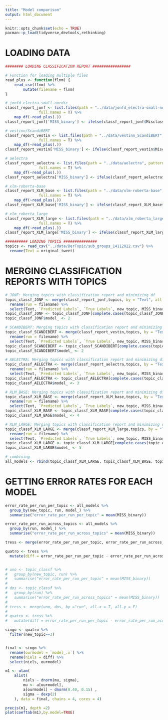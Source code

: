 ```yaml
---
title: "Model comparison"
output: html_document
---
```


```r
knitr::opts_chunk$set(echo = TRUE)
pacman::p_load(tidyverse,devtools,rethinking)
```

# LOADING DATA

```r
######## LOADING CLASSIFICATION REPORT #################

# Function for loading multiple files
read_plus <- function(flnm) {
    read_csv(flnm) %>% 
        mutate(filename = flnm)
}

# jonfd_electra-small-nordic
classf_report_jonf <- list.files(path = "../data/jonfd_electra-small-nordic", pattern = "*.csv", 
               full.names = T) %>% 
    map_df(~read_plus(.))
classf_report_jonf['MISS_binary'] <- ifelse(classf_report_jonf$Misclassification == "TRUE", 1, 0) 

# vestinn/ScandiBERT
classf_report_vestin <- list.files(path = "../data/vestinn_ScandiBERT", pattern = "*.csv", 
               full.names = T) %>% 
    map_df(~read_plus(.))
classf_report_vestin['MISS_binary'] <- ifelse(classf_report_vestin$Misclassification == "TRUE", 1, 0) 

# aelectra
classf_report_aelectra <- list.files(path = "../data/aelectra", pattern = "*.csv", 
               full.names = T) %>% 
    map_df(~read_plus(.))
classf_report_aelectra['MISS_binary'] <- ifelse(classf_report_aelectra$Misclassification == "TRUE", 1, 0) 

# xlm-roberta-base
classf_report_XLM_base <- list.files(path = "../data/xlm-roberta-base", pattern = "*.csv", 
               full.names = T) %>% 
    map_df(~read_plus(.))
classf_report_XLM_base['MISS_binary'] <- ifelse(classf_report_XLM_base$Misclassification == "TRUE", 1, 0)

# xlm_roberta_large
classf_report_XLM_large <- list.files(path = "../data/xlm_roberta_large", pattern = "*.csv", 
               full.names = T) %>% 
    map_df(~read_plus(.))
classf_report_XLM_large['MISS_binary'] <- ifelse(classf_report_XLM_large$Misclassification == "TRUE", 1, 0)

########## LOADING TOPICS ###############
topics <- read_csv("../data/BerTopic/sub_groups_14112022.csv") %>% 
  rename(Text = original_tweet) 
```


# MERGING CLASSIFICATION REPORTS WITH TOPICS
```r
# JONF: Merging topics with classification report and minimizing df 
topic_classf_JONF <- merge(classf_report_jonf,topics, by = "Text", all.x = T, all.y = F) %>% 
  rename(run = filename) %>% 
  select(Text, `Predicted Labels`, `True Labels`, new_topic, MISS_binary, run)
topic_classf_JONF <- topic_classf_JONF[complete.cases(topic_classf_JONF), ] # removing rows with NA's in topic (50 rows of which 10 were in Arabic)
topic_classf_JONF$model_ <- 2

# SCANDIBERT: Merging topics with classification report and minimizing df 
topic_classf_SCANDIBERT <- merge(classf_report_vestin,topics, by = "Text", all.x = T, all.y = F) %>% 
  rename(run = filename) %>% 
  select(Text, `Predicted Labels`, `True Labels`, new_topic, MISS_binary, run)
topic_classf_SCANDIBERT <- topic_classf_SCANDIBERT[complete.cases(topic_classf_SCANDIBERT), ] # removing rows with NA's in topic (50 rows of which 10 were in Arabic)
topic_classf_SCANDIBERT$model_ <- 2

# AELECTRA: Merging topics with classification report and minimizing df 
topic_classf_AELECTRA <- merge(classf_report_aelectra,topics, by = "Text", all.x = T, all.y = F) %>% 
  rename(run = filename) %>% 
  select(Text, `Predicted Labels`, `True Labels`, new_topic, MISS_binary, run)
topic_classf_AELECTRA <- topic_classf_AELECTRA[complete.cases(topic_classf_AELECTRA), ] # removing rows with NA's in topic (50 rows of which 10 were in Arabic)
topic_classf_AELECTRA$model_ <- 3

# XLM_BASE: Merging topics with classification report and minimizing df 
topic_classf_XLM_BASE <- merge(classf_report_XLM_base,topics, by = "Text", all.x = T, all.y = F) %>% 
  rename(run = filename) %>% 
  select(Text, `Predicted Labels`, `True Labels`, new_topic, MISS_binary, run)
topic_classf_XLM_BASE <- topic_classf_XLM_BASE[complete.cases(topic_classf_XLM_BASE), ] # removing rows with NA's in topic (50 rows of which 10 were in Arabic)
topic_classf_XLM_BASE$model_ <- 4

# XLM_LARGE: Merging topics with classification report and minimizing df 
topic_classf_XLM_LARGE <- merge(classf_report_XLM_large,topics, by = "Text", all.x = T, all.y = F) %>% 
  rename(run = filename) %>% 
  select(Text, `Predicted Labels`, `True Labels`, new_topic, MISS_binary, run)
topic_classf_XLM_LARGE <- topic_classf_XLM_LARGE[complete.cases(topic_classf_XLM_LARGE), ] # removing rows with NA's in topic (50 rows of which 10 were in Arabic)
topic_classf_XLM_LARGE$model_ <- 5

# combining
all_models <- rbind(topic_classf_XLM_LARGE, topic_classf_XLM_BASE, topic_classf_AELECTRA, topic_classf_SCANDIBERT, topic_classf_JONF)
```

# GETTING ERROR RATES FOR EACH MODEL
```r
error_rate_per_run_per_topic <- all_models %>% 
  group_by(new_topic, run, model_) %>% 
  summarise("error_rate_per_run_per_topic" = mean(MISS_binary))

error_rate_per_run_across_topics <- all_models %>% 
  group_by(run, model_) %>% 
  summarise("error_rate_per_run_across_topics" = mean(MISS_binary))

tress <- merge(error_rate_per_run_per_topic, error_rate_per_run_across_topics, by = "run", all.x = T, all.y = F)

quatro <- tress %>% 
  mutate(diff = error_rate_per_run_per_topic - error_rate_per_run_across_topics)


# uno <- topic_classf %>% 
#   group_by(new_topic, run) %>% 
#   summarise("error_rate_per_run_per_topic" = mean(MISS_binary))
# 
# dos <- topic_classf %>% 
#   group_by(run) %>% 
#   summarise("error_rate_per_run_across_topics" = mean(MISS_binary))
# 
# tress <- merge(uno, dos, by ="run", all.x = T, all.y = F)
# 
# quatro <- tress %>% 
#   mutate(diff = error_rate_per_run_per_topic - error_rate_per_run_across_topics)

singo <- quatro %>% 
  filter(new_topic==3)


final <- singo %>% 
  rename(ourmodel = `model_.x`) %>% 
  rename(niels = diff) %>% 
  select(niels, ourmodel)

m1 <- ulam(
    alist(
        niels ~ dnorm(mu, sigma),
        mu <- a[ourmodel],
        a[ourmodel] ~ dnorm(0.40, 0.15) ,
        sigma ~ dexp(2) 
    ), data = final, chains = 4, cores = 4)

precis(m1, depth =2)
plot(coeftab(m1),by.model=TRUE)

```












